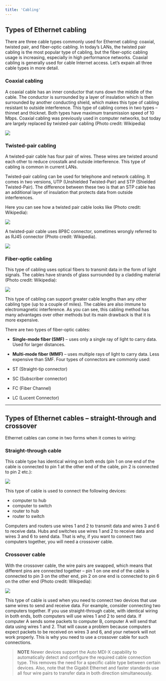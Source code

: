 ```yaml
---
title: 'Cabling'
---
```


## Types of Ethernet cabling

There are three cable types commonly used for Ethernet cabling: coaxial, twisted pair, and fiber-optic cabling. In today’s LANs, the twisted pair cabling is the most popular type of cabling, but the fiber-optic cabling usage is increasing, especially in high performance networks. Coaxial cabling is generally used for cable Internet access. Let’s expain all three cable types in more detail.

### Coaxial cabling

A coaxial cable has an inner conductor that runs down the middle of the cable. The conductor is surrounded by a layer of insulation which is then surrounded by another conducting shield, which makes this type of cabling resistant to outside interference. This type of cabling comes in two types – thinnet and thicknet. Both types have maximum transmission speed of 10 Mbps. Coaxial cabling was previously used in computer networks, but today are largely replaced by twisted-pair cabling (Photo credit: Wikipedia)

![](https://drive.google.com/uc?export=view&id=10hOlSqL0spa3E-Bg8gKzp6dP5RcAuod3)

### Twisted-pair cabling

A twisted-pair cable has four pair of wires. These wires are twisted around each other to reduce crosstalk and outside interference. This type of cabling is common in current LANs.

Twisted-pair cabling can be used for telephone and network cabling. It comes in two versions, UTP (Unshielded Twisted-Pair) and STP (Shielded Twisted-Pair). The difference between these two is that an STP cable has an additional layer of insulation that protects data from outside interferences.

Here you can see how a twisted pair cable looks like (Photo credit: Wikipedia):

![](https://drive.google.com/uc?export=view&id=1PBdI8XrF5514hYSO6Iky3fVYR9GH1e3D)

A twisted-pair cable uses 8P8C connector, sometimes wrongly referred to as RJ45 connector (Photo credit: Wikipedia).

![](https://drive.google.com/uc?export=view&id=1mgiFB_xalTuXfFwXHo5Adt9d0pvSjzlE)

### Fiber-optic cabling

This type of cabling uses optical fibers to transmit data in the form of light signals. The cables have strands of glass surrounded by a cladding material (Photo credit: Wikipedia):

![](https://drive.google.com/uc?export=view&id=16GC2hqayTHrfzn5FruEUKQOEEqF5TFKN)

This type of cabling can support greater cable lengths than any other cabling type (up to a couple of miles). The cables are also immune to electromagnetic interference. As you can see, this cabling method has many advantages over other methods but its main drawback is that it is more expensive.

There are two types of fiber-optic cables:

- **Single-mode fiber (SMF)** – uses only a single ray of light to carry data. Used for larger distances.
- **Multi-mode fiber (MMF)** – uses multiple rays of light to carry data. Less expensive than SMF.
Four types of connectors are commonly used:

- ST (Straight-tip connector)
- SC (Subscriber connector)
- FC (Fiber Channel)
- LC (Lucent Connector)

---

## Types of Ethernet cables – straight-through and crossover

Ethernet cables can come in two forms when it comes to wiring:

### Straight-through cable

This cable type has identical wiring on both ends (pin 1 on one end of the cable is connected to pin 1 at the other end of the cable, pin 2 is connected to pin 2 etc.):

![](https://drive.google.com/uc?export=view&id=1KXHbppT8e-8w_TYFTJ-gAV0e_ZTX4FAN)

This type of cable is used to connect the following devices:

- computer to hub
- computer to switch
- router to hub
- router to switch

Computers and routers use wires 1 and 2 to transmit data and wires 3 and 6 to receive data. Hubs and switches use wires 1 and 2 to receive data and wires 3 and 6 to send data. That is why, if you want to connect two computers together, you will need a crossover cable.

### Crossover cable

With the crossover cable, the wire pairs are swapped, which means that different pins are connected together – pin 1 on one end of the cable is connected to pin 3 on the other end, pin 2 on one end is connected to pin 6 on the other end (Photo credit: Wikipedia):

![](https://drive.google.com/uc?export=view&id=1gaeL3jClnWJAI1Ww_hO584bQML8ZdjBA)

This type of cable is used when you need to connect two devices that use same wires to send and receive data. For example, consider connecting two computers together. If you use straight-through cable, with identical wiring in both ends, both computers will use wires 1 and 2 to send data. If computer A sends some packets to computer B, computer A will send that data using wires 1 and 2. That will cause a problem because computers expect packets to be received on wires 3 and 6, and your network will not work properly. This is why you need to use a crossover cable for such connections.

> **NOTE**
Newer devices support the Auto MDI-X capability to automatically detect and configure the required cable connection type. This removes the need for a specific cable type between certain devices. Also, note that the Gigabit Ethernet and faster standards use all four wire pairs to transfer data in both direction simultaneously.